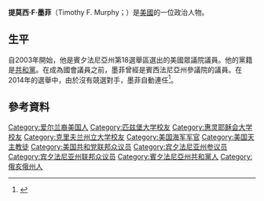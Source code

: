'''提莫西·F·墨菲'''（Timothy F. Murphy；{{bd|1952年|9月11日}}）是[[美國|美國]]的一位政治人物。

==生平==
自2003年開始，他是賓夕法尼亞州第18選舉區選出的美國眾議院議員。他的黨籍是[[共和黨_(美國)|共和黨]]。在成為國會議員之前，墨菲曾經是賓西法尼亞州參議院的議員。在2014年的選舉中，由於沒有競選對手，墨菲自動連任<ref name=2014election>{{cite web|title=2014 Pennsylvania House Election Results|url=http://www.politico.com/2014-election/results/map/house/pennsylvania/#.VFoQZPnF9qU|publisher=Politico|accessdate=November 5, 2014|archive-date=2020-11-28|archive-url=https://web.archive.org/web/20201128170948/https://www.politico.com/2014-election/results/map/house/pennsylvania/#.VFoQZPnF9qU|dead-url=no}}</ref>。

== 參考資料 ==
{{reflist}}

{{Authority control}}
{{DEFAULTSORT:Murphy, Timothy Francis}}
[[Category:爱尔兰裔美国人|Category:爱尔兰裔美国人]]
[[Category:匹兹堡大学校友|Category:匹兹堡大学校友]]
[[Category:惠灵耶稣会大学校友|Category:惠灵耶稣会大学校友]]
[[Category:克里夫兰州立大学校友|Category:克里夫兰州立大学校友]]
[[Category:美国海军军官|Category:美国海军军官]]
[[Category:美国天主教徒|Category:美国天主教徒]]
[[Category:美国共和党联邦众议员|Category:美国共和党联邦众议员]]
[[Category:宾夕法尼亚州参议员|Category:宾夕法尼亚州参议员]]
[[Category:宾夕法尼亚州联邦众议员|Category:宾夕法尼亚州联邦众议员]]
[[Category:賓夕法尼亞州共和黨人|Category:賓夕法尼亞州共和黨人]]
[[Category:俄亥俄州人|Category:俄亥俄州人]]